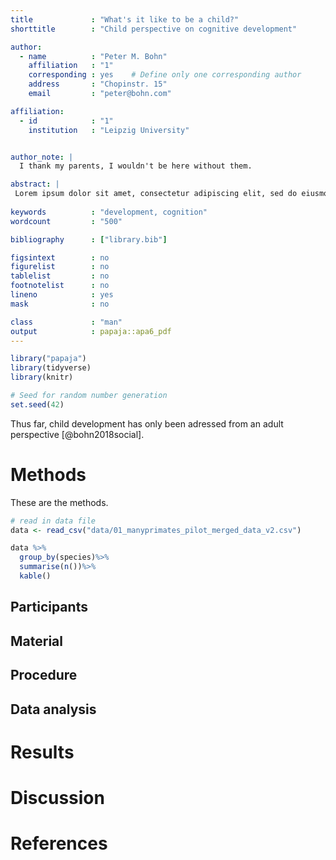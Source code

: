 ```yaml
---
title             : "What's it like to be a child?"
shorttitle        : "Child perspective on cognitive development"

author: 
  - name          : "Peter M. Bohn"
    affiliation   : "1"
    corresponding : yes    # Define only one corresponding author
    address       : "Chopinstr. 15"
    email         : "peter@bohn.com"

affiliation:
  - id            : "1"
    institution   : "Leipzig University"


author_note: |
  I thank my parents, I wouldn't be here without them.

abstract: |
 Lorem ipsum dolor sit amet, consectetur adipiscing elit, sed do eiusmod tempor incididunt ut labore et dolore magna aliqua. Ut enim ad minim veniam, quis    nostrud exercitation ullamco laboris nisi ut aliquip ex ea commodo consequat. Duis aute irure dolor in reprehenderit in voluptate velit esse cillum dolore   eu fugiat nulla pariatur. Excepteur sint occaecat cupidatat non proident, sunt in culpa qui officia deserunt mollit anim id est laborum..
  
keywords          : "development, cognition"
wordcount         : "500"

bibliography      : ["library.bib"]

figsintext        : no
figurelist        : no
tablelist         : no
footnotelist      : no
lineno            : yes
mask              : no

class             : "man"
output            : papaja::apa6_pdf
---
```


```r
library("papaja")
library(tidyverse)
library(knitr)
```

```r
# Seed for random number generation
set.seed(42)
```

Thus far, child development has only been adressed from an adult perspective [@bohn2018social].

# Methods

These are the methods.
```r
# read in data file
data <- read_csv("data/01_manyprimates_pilot_merged_data_v2.csv")
```

```r
data %>%
  group_by(species)%>%
  summarise(n())%>%
  kable()

```

## Participants

## Material

## Procedure

## Data analysis

# Results

# Discussion


\newpage

# References

\begingroup
\setlength{\parindent}{-0.5in}
\setlength{\leftskip}{0.5in}

<div id = "refs"></div>
\endgroup
